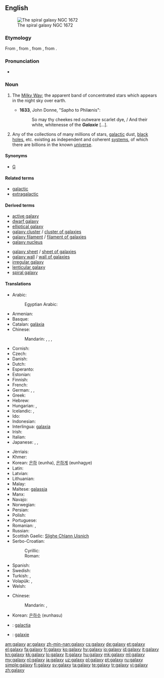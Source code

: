 {{slim-wikipedia}}
{{also|Galaxy}}
==English==
[[Image:NGC 1672 HST.jpg|thumb|The spiral galaxy NGC 1672]]

===Etymology===
From {{etyl|fro|en}} {{term|galaxie|lang=fro}}, from {{etyl|la|en}} {{term|galaxias|lang=la}}, from {{etyl|grc|en}} {{term|γαλαξίας||Milky Way|tr=galaxías|lang=grc|sc=polytonic}}, from {{term|γάλα||milk|tr=gala|lang=grc|sc=polytonic}}.

===Pronunciation===
* {{a|UK}} {{IPA|/ˈɡaləksi/}}

===Noun===
{{en-noun|galaxies}}

# {{context|now|_|rare|lang=en}} The [[Milky Way]]; the apparent band of concentrated stars which appears in the night sky over earth. {{defdate|from 14th c.}}
#* '''1633''', John Donne, "Sapho to Philænis":
#*: So may thy cheekes red outweare scarlet dye, / And their white, whitenesse of the '''''Galaxie''''' [...].
# {{context|galaxy|lang=en}} Any of the collections of many millions of stars, [[galactic]] dust, [[black hole]]s, etc. existing as independent and coherent [[system]]s, of which there are billions in the known [[universe]]. {{defdate|from 19th c.}}

====Synonyms====
* {{sense|astronomy}} [[G]] {{qualifier|abbreviation}}

====Related terms====
* [[galactic]]
* [[extragalactic]]

====Derived terms====
{{rel-top|terms derived from ''galaxy (noun)''}}
* [[active galaxy]]
* [[dwarf galaxy]]
* [[elliptical galaxy]]
* [[galaxy cluster]] / [[cluster of galaxies]]
* [[galaxy filament]] / [[filament of galaxies]]
* [[galaxy nucleus]]
{{rel-mid}}
* [[galaxy sheet]] / [[sheet of galaxies]]
* [[galaxy wall]] / [[wall of galaxies]]
* [[irregular galaxy]]
* [[lenticular galaxy]]
* [[spiral galaxy]]
{{rel-bottom}}

====Translations====
{{trans-see|the Milky Way|Milky Way}}

{{trans-top|collection of billions of stars, galactic dust, black holes, etc}}
* Arabic: {{t-|ar|مجرة|f|tr=majárra}}
*: Egyptian Arabic: {{tø|arz|مجرة|f|tr=magara|sc=Arab}}
* Armenian: {{t-|hy|գալակտիկա|tr=galaktika}}
* Basque: {{t+|eu|galaxia}}
* Catalan: [[galàxia]] {{f}}
* Chinese:
*: Mandarin: {{t|cmn|恆星系|sc=Hani}},  {{t|cmn|恒星系|tr=héngxīngxì|sc=Hani}},  {{t|cmn|群星|tr=qúnxīng|sc=Hani}},  {{t-|cmn|星系|tr=xīngxì|sc=Hani}}
* Cornish: {{t-|kw|galaksi|m}}
* Czech: {{t+|cs|galaxie|f}}
* Danish: {{t-|da|galakse}}
* Dutch: {{t+|nl|sterrenstelsel|n}}
* Esperanto: {{t-|eo|galaksio}}
* Estonian: {{t-|et|galaktika}}
* Finnish: {{t+|fi|galaksi}}
* French: {{t+|fr|galaxie|f}}
* German: {{t+|de|Galaxie|f}}, {{t+|de|Galaxis|f}}, {{t-|de|Welteninsel|f}}
* Greek: {{t+|el|γαλαξίας|m|tr=galaxías}}
* Hebrew: {{t-|he|גָּלַקְסְיָה|f|tr=galáksia}}
* Hungarian: {{t+|hu|galaxis}}, {{t-|hu|csillagváros}}
* Icelandic: {{t+|is|stjörnuþoka|f}}, {{t+|is|vetrarbraut|f}}
* Ido: {{t+|io|galaxio}}
* Indonesian: {{t+|id|galaksi}}
* Interlingua: [[galaxia]]
* Irish: {{t-|ga|réaltra|m}}
* Italian: {{t+|it|galassia|f}}
* Japanese: {{t+|ja|銀河|tr=ぎんが, ginga}}, {{t-|ja|銀河系|tr=ぎんがけい, gingakei}},  {{t-|ja|星雲|tr=せいうん, seiun}}
{{trans-mid}}
* Jèrriais: {{tø|roa-jer|galaxie|f}}
* Khmer: {{t-|km|កញ្ចុំផ្កាយ|tr=kanh jom pkary|sc=Khmr}}
* Korean: [[은하]] (eunha), [[은하계]] (eunhagye)
* Latin: {{t-|la|galaxias|m}}
* Latvian: {{t-|lv|galaktika|f}}
* Lithuanian: {{t+|lt|galaktika}}
* Malay: {{t-|ms|galaksi}}
* Maltese: [[galassja]] {{f}}
* Manx: {{t-|gv|ard-chruinnaght|f}}
* Navajo: {{tø|nv|sǫʼ dah shijaaʼ}}
* Norwegian: {{t+|no|galakse|m}}
* Persian: {{t+|fa|کهکشان|tr=kahkeshan}}
* Polish: {{t+|pl|galaktyka|f}}
* Portuguese: {{t+|pt|galáxia|f}}
* Romanian: {{t+|ro|galaxie|f}}, {{t-|ro|galaxii|f-p}}
* Russian: {{t+|ru|галактика|f|tr=galáktika}}
* Scottish Gaelic: [[Slighe Chlann Uisnich]] {{f}}
* Serbo-Croatian:
*: Cyrillic: {{t-|sh|гала̀ксија|f|sc=Cyrl}}
*: Roman: {{t-|sh|galàksija|f}}
* Spanish: {{t+|es|galaxia|f}}
* Swedish: {{t+|sv|galax}}
* Turkish: {{t+|tr|galaksi}}, {{t+|tr|gökada}}
* Volapük: {{t+|vo|galaxid}}, {{qualifier|obsolete}} {{t-|vo|galaxüt}}
* Welsh: {{t-|cy|galaeth|f}}
{{trans-bottom}}

{{checktrans-top}}
* Chinese:
*: Mandarin: {{t-|cmn|銀河|sc=Hani}},  {{t|cmn|银河|tr=Yínhé|sc=Hani}}
* Korean: [[은하수]] (eunhasu)
* {{ttbc|la}}: [[galactia]] {{f}}
* {{ttbc|nov}}: [[galaxie]]
{{trans-bottom}}

[[am:galaxy]]
[[ar:galaxy]]
[[zh-min-nan:galaxy]]
[[cs:galaxy]]
[[de:galaxy]]
[[et:galaxy]]
[[el:galaxy]]
[[fa:galaxy]]
[[fr:galaxy]]
[[ko:galaxy]]
[[hy:galaxy]]
[[io:galaxy]]
[[id:galaxy]]
[[it:galaxy]]
[[kn:galaxy]]
[[kk:galaxy]]
[[lo:galaxy]]
[[lt:galaxy]]
[[hu:galaxy]]
[[mk:galaxy]]
[[ml:galaxy]]
[[my:galaxy]]
[[nl:galaxy]]
[[ja:galaxy]]
[[uz:galaxy]]
[[pl:galaxy]]
[[pt:galaxy]]
[[ru:galaxy]]
[[simple:galaxy]]
[[fi:galaxy]]
[[sv:galaxy]]
[[ta:galaxy]]
[[te:galaxy]]
[[tr:galaxy]]
[[vi:galaxy]]
[[zh:galaxy]]
